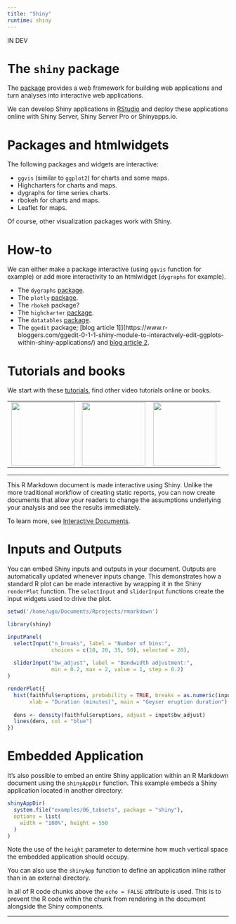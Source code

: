 ```yaml
---
title: "Shiny"
runtime: shiny
---
```


IN DEV

# The `shiny` package

The [package](http://shiny.rstudio.com/) provides a web framework for building web applications and turn analyses into interactive web applications.

We can develop Shiny applications in [RStudio](https://www.rstudio.com/products/shiny/) and deploy these applications online with Shiny Server, Shiny Server Pro or Shinyapps.io.

# Packages and htmlwidgets

The following packages and widgets are interactive:

- `ggvis` (similar to `ggplot2`) for charts and some maps.
- Highcharters for charts and maps.
- dygraphs for time series charts.
- rbokeh for charts and maps.
- Leaflet for maps.

Of course, other visualization packages work with Shiny.

# How-to

We can either make a package interactive (using `ggvis` function for example) or add more interactivity to an htmlwidget (`dygraphs` for example).

- The `dygraphs` [package](http://rstudio.github.io/dygraphs/shiny.html).
- The `plotly` [package](https://plot.ly/r/shiny-gallery/).
- The `rbokeh` package?
- The `highcharter` [package](http://jkunst.com/highcharter/shiny.html).
- The `datatables` [package](http://rstudio.github.io/DT/shiny.html).
- The `ggedit` package; [blog article 1]](https://www.r-bloggers.com/ggedit-0-1-1-shiny-module-to-interactvely-edit-ggplots-within-shiny-applications/) and [blog article 2](http://schmidscience.com/2016/11/16/ggedit-interactive-ggplot-aesthetic-and-theme-editor-r-statistics-blog/).

# Tutorials and books

We start with these [tutorials](http://shiny.rstudio.com/tutorial/), find other video tutorials online or books.

|     |     |     |
|:---:|:---:|:---:|
| ![](img/learning_shiny.png){ width=1.5in } | ![](img/learn_ggplot2.jpg){ width=1.5in } | ![](img/web_applications.jpg){ width=1.5in } |

---

This R Markdown document is made interactive using Shiny. Unlike the more traditional workflow of creating static reports, you can now create documents that allow your readers to change the assumptions underlying your analysis and see the results immediately. 

To learn more, see [Interactive Documents](http://rmarkdown.rstudio.com/authoring_shiny.html).

# Inputs and Outputs

You can embed Shiny inputs and outputs in your document. Outputs are automatically updated whenever inputs change.  This demonstrates how a standard R plot can be made interactive by wrapping it in the Shiny `renderPlot` function. The `selectInput` and `sliderInput` functions create the input widgets used to drive the plot.

```r
setwd('/home/ugo/Documents/Rprojects/rmarkdown')
```

```r
library(shiny)

inputPanel(
  selectInput("n_breaks", label = "Number of bins:",
              choices = c(10, 20, 35, 50), selected = 20),
  
  sliderInput("bw_adjust", label = "Bandwidth adjustment:",
              min = 0.2, max = 2, value = 1, step = 0.2)
)

renderPlot({
  hist(faithful$eruptions, probability = TRUE, breaks = as.numeric(input$n_breaks),
       xlab = "Duration (minutes)", main = "Geyser eruption duration")
  
  dens <- density(faithful$eruptions, adjust = input$bw_adjust)
  lines(dens, col = "blue")
})
```

# Embedded Application

It's also possible to embed an entire Shiny application within an R Markdown document using the `shinyAppDir` function. This example embeds a Shiny application located in another directory:

```r
shinyAppDir(
  system.file("examples/06_tabsets", package = "shiny"),
  options = list(
    width = "100%", height = 550
  )
)
```

Note the use of the `height` parameter to determine how much vertical space the embedded application should occupy.

You can also use the `shinyApp` function to define an application inline rather than in an external directory.

In all of R code chunks above the `echo = FALSE` attribute is used. This is to prevent the R code within the chunk from rendering in the document alongside the Shiny components.

---